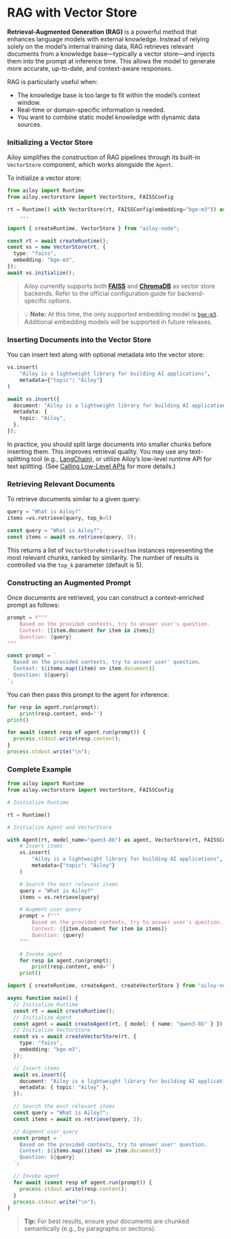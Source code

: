 
# RAG with Vector Store

**Retrieval-Augmented Generation (RAG)** is a powerful method that enhances
language models with external knowledge. Instead of relying solely on the
model’s internal training data, RAG retrieves relevant documents from a
knowledge base—typically a vector store—and injects them into the prompt at
inference time. This allows the model to generate more accurate, up-to-date, and
context-aware responses.

RAG is particularly useful when:

- The knowledge base is too large to fit within the model’s context window.
- Real-time or domain-specific information is needed.
- You want to combine static model knowledge with dynamic data sources.

### Initializing a Vector Store

Ailoy simplifies the construction of RAG pipelines through its built-in
`VectorStore` component, which works alongside the `Agent`.

To initialize a vector store:

<CodeTabs>
<TabItem {...pythonTab}>

```python showLineNumbers
from ailoy import Runtime
from ailoy.vectorstore import VectorStore, FAISSConfig

rt = Runtime() with VectorStore(rt, FAISSConfig(embedding="bge-m3")) as vs:
    ...
```

</TabItem>
<TabItem {...nodeTab}>

```typescript showLineNumbers
import { createRuntime, VectorStore } from "ailoy-node";

const rt = await createRuntime();
const vs = new VectorStore(rt, {
  type: "faiss",
  embedding: "bge-m3",
});
await vs.initialize();
```

</TabItem>
</CodeTabs>

> Ailoy currently supports both
> [**FAISS**](https://github.com/facebookresearch/faiss) and
> [**ChromaDB**](https://www.trychroma.com/) as vector store backends. Refer to
> the official configuration guide for backend-specific options.

> 💡 **Note:** At this time, the only supported embedding model is
> [`bge-m3`](https://huggingface.co/BAAI/bge-m3). Additional embedding models
> will be supported in future releases.

### Inserting Documents into the Vector Store

You can insert text along with optional metadata into the vector store:

<CodeTabs>
<TabItem {...pythonTab}>

```python showLineNumbers
vs.insert(
    "Ailoy is a lightweight library for building AI applications",
    metadata={"topic": "Ailoy"}
)
```

</TabItem>
<TabItem {...nodeTab}>

```typescript showLineNumbers
await vs.insert({
  document: "Ailoy is a lightweight library for building AI applications",
  metadata: {
    topic: "Ailoy",
  },
});
```

</TabItem>
</CodeTabs>

In practice, you should split large documents into smaller chunks before
inserting them. This improves retrieval quality. You may use any text-splitting
tool (e.g.,
[LangChain](https://python.langchain.com/docs/concepts/text_splitters/)), or
utilize Ailoy’s low-level runtime API for text splitting. (See
[Calling Low-Level APIs](./calling-low-level-apis.md) for more details.)

### Retrieving Relevant Documents

To retrieve documents similar to a given query:

<CodeTabs>
<TabItem {...pythonTab}>

```python showLineNumbers
query = "What is Ailoy?"
items =vs.retrieve(query, top_k=5)
```

</TabItem>
<TabItem {...nodeTab}>

```typescript showLineNumbers
const query = "What is Ailoy?";
const items = await vs.retrieve(query, 5);
```

</TabItem>
</CodeTabs>

This returns a list of `VectorStoreRetrieveItem` instances representing the most
relevant chunks, ranked by similarity. The number of results is controlled via
the `top_k` parameter (default is 5).

### Constructing an Augmented Prompt

Once documents are retrieved, you can construct a context-enriched prompt as
follows:

<CodeTabs>
<TabItem {...pythonTab}>

```python showLineNumbers
prompt = f"""
    Based on the provided contexts, try to answer user's question.
    Context: {[item.document for item in items]}
    Question: {query}
"""
```

</TabItem>
<TabItem {...nodeTab}>

```typescript showLineNumbers
const prompt = `
  Based on the provided contexts, try to answer user' question.
  Context: ${items.map((item) => item.document)}
  Question: ${query}
`;
```

</TabItem>
</CodeTabs>

You can then pass this prompt to the agent for inference:

<CodeTabs>
<TabItem {...pythonTab}>

```python showLineNumbers
for resp in agent.run(prompt):
    print(resp.content, end='')
print()
```

</TabItem>
<TabItem {...nodeTab}>

```typescript showLineNumbers
for await (const resp of agent.run(prompt)) {
  process.stdout.write(resp.content);
}
process.stdout.write("\n");
```

</TabItem>
</CodeTabs>

### Complete Example

<CodeTabs>
<TabItem {...pythonTab}>

```python showLineNumbers
from ailoy import Runtime
from ailoy.vectorstore import VectorStore, FAISSConfig

# Initialize Runtime

rt = Runtime()

# Initialize Agent and VectorStore

with Agent(rt, model_name="qwen3-8b") as agent, VectorStore(rt, FAISSConfig(embedding="bge-m3")) as vs:
    # Insert items
    vs.insert(
        "Ailoy is a lightweight library for building AI applications",
        metadata={"topic": "Ailoy"}
    )

    # Search the most relevant items
    query = "What is Ailoy?"
    items = vs.retrieve(query)

    # Augment user query
    prompt = f"""
        Based on the provided contexts, try to answer user's question.
        Context: {[item.document for item in items]}
        Question: {query}
    """

    # Invoke agent
    for resp in agent.run(prompt):
        print(resp.content, end='')
    print()

```

</TabItem>
<TabItem {...nodeTab}>

```typescript showLineNumbers
import { createRuntime, createAgent, createVectorStore } from "ailoy-node";

async function main() {
  // Initialize Runtime
  const rt = await createRuntime();
  // Initialize Agent
  const agent = await createAgent(rt, { model: { name: "qwen3-8b" } });
  // Initialize VectorStore
  const vs = await createVectorStore(rt, {
    type: "faiss",
    embedding: "bge-m3",
  });

  // Insert items
  await vs.insert({
    document: "Ailoy is a lightweight library for building AI applications",
    metadata: { topic: "Ailoy" },
  });

  // Search the most relevant items
  const query = "What is Ailoy?";
  const items = await vs.retrieve(query, 5);

  // Augment user query
  const prompt = `
    Based on the provided contexts, try to answer user' question.
    Context: ${items.map((item) => item.document)}
    Question: ${query}
  `;

  // Invoke agent
  for await (const resp of agent.run(prompt)) {
    process.stdout.write(resp.content);
  }
  process.stdout.write("\n");
}
```

</TabItem>
</CodeTabs>

> **Tip:** For best results, ensure your documents are chunked semantically
> (e.g., by paragraphs or sections).
